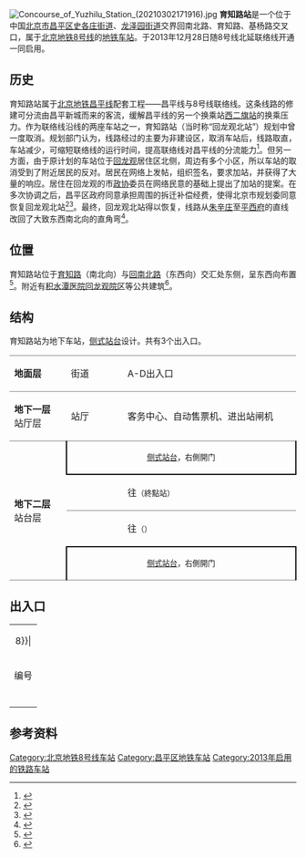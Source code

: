 {{NoteTA
|G1=Railway}}
{{Infobox station
|name = 育知路
|eng_name = Yuzhi Lu<ref>{{cite web |title=JPG格式线路图下载 |url=https://www.bjsubway.com/jpg.html |website=北京地铁 |accessdate=2020-12-30}}</ref>
|linecolour = {{北京地铁颜色|8}}
|image = Southbound platform of Yuzhilu Station (20210302171957).jpg
|caption = 育知路站站台
|other_name = 
|country = {{PRC}}
|borough = [[北京市|北京市]][[昌平区|昌平区]][[史各庄街道|史各庄街道]]、[[龙泽园街道|龙泽园街道]]交界
|address = 回南北路、育知路、七小路交叉口
|coordinates = {{Coord|40.087824|116.326491|type:railwaystation_region:CN-11_source:GoogleMaps|display=inline,title}}
|elevation =
|operator = [[北京市地铁运营有限公司|北京市地铁运营有限公司]]
|lines = {{北京地铁线路名|8|SL}}
|distance = 
|platform = 2座[[侧式站台|侧式站台]]
|tracks = 2条
|bus_routes = 
|bus_stands = 
|connections = 公交站：地铁育知路站
|structure = 地下车站
|hall = 整体式站厅
|depth = 
|levels = 
|interchange = 
|exits = 3個
|elevator = 
|escalator = 
|architect = 
|architectural_style = 
|colour = 绿色
|type = 
|status = 运营中
|code = 
|zone = 
|classification = 
|website = 
|built = 
|opened = 2013年12月28日
|pass_year = 
|passengers = 
|pass_system = 
|pass_rank = 
|mpassengers = 
|trains = 
|station_hours = 
|hours = 
|first = {{北京地铁线路名|8|S}}
:往{{北京地铁起讫站|8|R}}：05:13
:往{{北京地铁起讫站|8|L}}：04:58
|last = {{北京地铁线路名|8|S}}
:往{{北京地铁起讫站|8|R}}：22:08
:往{{北京地铁起讫站|8|L}}：23:51
|adjacent = {{Adjacent stations|system=北京地铁|line=8|left=朱辛庄|right=平西府|note-left=2.318km|note-mid=距离[[朱辛庄站|朱辛庄]]2.318km|note-right=1.985km}}
|other_services = 
|route_map = {{Routemap|inline=yes|map=
uSTRf\uSTRg~~ ~~{{rmr|Licon=U|{{stl|北京地铁|朱辛庄}}}}
utSTRa\utSTRa
utSTR+BSr\utSTR+BSl
utSTR+BSr\utSTR+BSl
utSTRf\utSTRg~~ ~~{{rmr|Licon=D|{{stl|北京地铁|平西府}}}}
}}
}}
[[File:Concourse_of_Yuzhilu_Station_(20210302171916).jpg|thumb]]
'''育知路站'''是一个位于中国[[北京市|北京市]][[昌平区|昌平区]][[史各庄街道|史各庄街道]]、[[龙泽园街道|龙泽园街道]]交界回南北路、育知路、基杨路交叉口，属于[[北京地铁|北京地铁]][[北京地铁8号线|8号线]]的[[地铁车站|地铁车站]]。于2013年12月28日随8号线北延联络线开通一同启用。

== 历史 ==
育知路站属于[[北京地铁昌平线|北京地铁昌平线]]配套工程——昌平线与8号线联络线。这条线路的修建可分流由昌平新城而来的客流，缓解昌平线的另一个换乘站[[西二旗站|西二旗站]]的换乘压力。作为联络线沿线的两座车站之一，育知路站（当时称“回龙观北站”）规划中曾一度取消。规划部门认为，线路经过的主要为非建设区，取消车站后，线路取直，车站减少，可缩短联络线的运行时间，提高联络线对昌平线的分流能力<ref>{{cite news|url=http://news.qq.com/a/20100124/000046.htm|title=居民现场签名呼吁恢复回龙观北站地铁站|date=2010-01-24|accessdate=2013-12-28|author=朱开云|work=新京报}}</ref>。但另一方面，由于原计划的车站位于[[回龙观|回龙观]]居住区北侧，周边有多个小区，所以车站的取消受到了附近居民的反对。居民在网络上发帖，组织签名，要求加站，并获得了大量的响应。居住在回龙观的市[[政协|政协]]委员在网络民意的基础上提出了加站的提案。在多次协调之后，昌平区政府同意承担周围的拆迁补偿经费，使得北京市规划委同意恢复回龙观北站<ref>{{cite news|url=http://news.dichan.sina.com.cn/bj/2010/06/24/176701_all.html|title=北京8号线回龙观北站：一个地铁站的复活样本|date=2010-06-24|accessdate=2013-12-28|author=赵喜斌|work=北京晚报|deadurl=yes|archiveurl=https://web.archive.org/web/20131229005911/http://news.dichan.sina.com.cn/bj/2010/06/24/176701_all.html|archivedate=2013-12-29}}</ref><ref>{{cite news|url=http://finance.ifeng.com/money/roll/20100528/2248029.shtml|title=地铁8号线有望恢复回龙观北站|date=2010-05-28|accessdate=2013-12-28|work=北京晚报|author=许前程}}</ref>。最终，回龙观北站得以恢复，线路从[[朱辛庄站|朱辛庄]]至[[平西府站|平西府]]的直线改回了大致东西南北向的直角弯<ref>{{cite web|url=http://hps.mep.gov.cn/jsxm/xmsl/201305/W020130527493491218424.pdf|title=北京地铁昌平线与八号线联络线工程变更环境影响报告书（简本）|author=北京市轨道交通建设管理有限公司|publisher=中华人民共和国环境保护部|date=2013-05-22|accessdate=2013-12-28}}</ref>。

== 位置 ==
育知路站位于[[育知路|育知路]]（南北向）与[[回南北路|回南北路]]（东西向）交汇处东侧，呈东西向布置<ref>{{cite web|url=http://www.bjghw.gov.cn/web/static/articles/catalog_98000/article_ff8080813b641247013b6f351fc70050/ff8080813b641247013b6f351fc70050.html|title=北京市规划委员会轨道交通“昌八联络线”沿线车站站名命名预案公示书|date=2012-12-06|accessdate=2013-12-28|publisher=北京市规划委员会|archive-url=https://web.archive.org/web/20131228151450/http://www.bjghw.gov.cn/web/static/articles/catalog_98000/article_ff8080813b641247013b6f351fc70050/ff8080813b641247013b6f351fc70050.html|archive-date=2013-12-28|dead-url=yes}}</ref>。附近有[[积水潭医院回龙观院区|积水潭医院回龙观院区]]等公共建筑<ref>{{cite news|url=http://bj.people.com.cn/n/2013/1227/c82840-20251799-4.html|title=北京地铁8号线新线即将开通 记者探访5个新站|date=2013-12-27|accessdate=2013-12-28|work=北京晚报|author=孙文文|deadurl=yes|archiveurl=https://web.archive.org/web/20131229023845/http://bj.people.com.cn/n/2013/1227/c82840-20251799-4.html|archivedate=2013-12-29}}</ref>。

== 结构 ==
育知路站为地下车站，[[侧式站台|侧式站台]]设计。共有3个出入口。
{|cellspacing=0 cellpadding=3
|style="border-top:solid 1px gray;border-bottom:solid 1px gray;" width=100|'''地面层'''
|style="border-top:solid 1px gray;border-bottom:solid 1px gray;" width=100|街道
|style="border-top:solid 1px gray;border-bottom:solid 1px gray;" width=350|A-D出入口
|-
|style="border-bottom:solid 1px gray;"|'''地下一层'''<br/>站厅层
|style="border-bottom:solid 1px gray;"|站厅
|style="border-bottom:solid 1px gray;"|客务中心、自动售票机、进出站闸机
|-
|style="border-bottom:solid 1px gray;" rowspan=4|'''地下二层'''<br/>站台层
|style="border-right:solid 2px black;border-left:solid 2px black;border-bottom:solid 2px black;text-align:center;" colspan=2|<small>[[侧式站台|侧式站台]]，右側開门</small>
|-
|style="border-bottom:solid 1px gray;"|{{arrow|L}}
|style="border-bottom:solid 1px gray;"|{{北京地铁线路名|8|c}}往{{站|朱辛庄}}<small>（終點站）</small>
|-
|{{arrow|R}}
|{{北京地铁线路名|8|c}}往{{站|瀛海}}<small>（{{站|平西府}}）</small>
|-
|style="border-top:solid 2px black;border-right:solid 2px black;border-left:solid 2px black;border-bottom:solid 1px gray;text-align:center;" colspan=2|<small>[[侧式站台|侧式站台]]，右側開门</small>
|}

== 出入口 ==
{| class="wikitable"
| colspan="5" align="center" bgcolor={{北京地铁颜色|8}}|
|-
! 编号
! 指示
! 建议前往的目的地
! 照片
! 无障碍设施
|-
|{{港鐵出口|A|附=升}}
|基杨路、回南北路（北侧）
|
|[[File:Exit_A_of_Yuzhilu_Station_(20210303181306).jpg|150px]]
|[[File:Exit_A_lift_of_Yuzhilu_Station_(20210303181331).jpg|150px]]
|-
|{{港鐵出口|B}}
|育知东路、回南北路（北侧）
|
|[[File:Exit_B_of_Yuzhilu_Station_(20210303181500).jpg|150px]]
|{{n/a}}
|-
|{{港鐵出口|D}}
|育知路（东侧）、回南北路（南侧）
|云趣园一区、[[北京积水潭医院|积水潭医院]]
|[[File:Exit_D_of_Yuzhilu_Station_(20210303181748).jpg|150px]]
|{{n/a}}
|-
| bgcolor="#EEEEEE" colspan=5 | {{港鐵出口|註=升}}
|}

== 参考资料 ==
{{reflist}}

{{北京地铁8号线}}

[[Category:北京地铁8号线车站|Category:北京地铁8号线车站]]
[[Category:昌平区地铁车站|Category:昌平区地铁车站]]
[[Category:2013年启用的铁路车站|Category:2013年启用的铁路车站]]